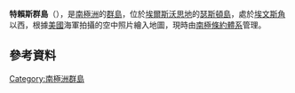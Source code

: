 {{coord|72|25|S|99|26|W|display=title}}

'''特賴斯群島'''（{{lang-en|Trice Islands}}），是[[南極洲|南極洲]]的[[群島|群島]]，位於[[埃爾斯沃思地|埃爾斯沃思地]]的[[瑟斯頓島|瑟斯頓島]]，處於[[埃文斯角|埃文斯角]]以西，根據[[美國|美國]]海軍拍攝的空中照片繪入地圖，現時由[[南極條約體系|南極條約體系]]管理。

==參考資料==
{{usgs-gazetteer}}

{{Antarctica-geo-stub}}
[[Category:南極洲群島|Category:南極洲群島]]